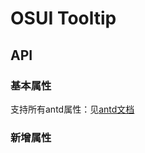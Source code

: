 
<Meta title="设计文档/Tooltip 文字提示"  />

# OSUI Tooltip

## API

### 基本属性

支持所有antd属性：见[antd文档](https://ant.design/components/tooltip-cn/)

### 新增属性

<Preview>
  <Story name="Demo" story={stories.Demo} />
</Preview>
